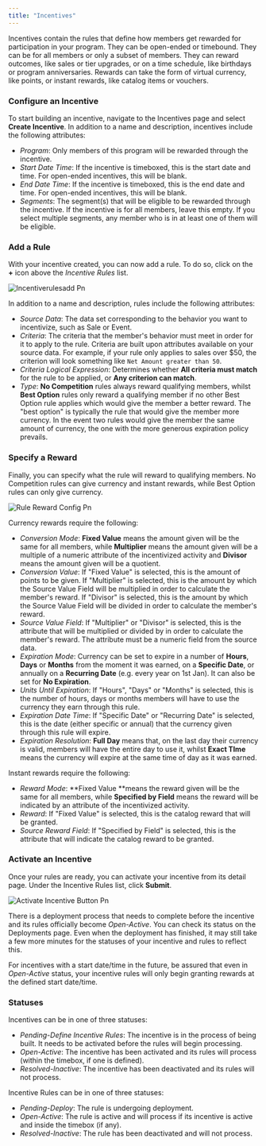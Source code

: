 ```yaml
---
title: "Incentives"
---
```


Incentives contain the rules that define how members get rewarded for participation in your program. They can be open-ended or timebound. They can be for all members or only a subset of members. They can reward outcomes, like sales or tier upgrades, or on a time schedule, like birthdays or program anniversaries. Rewards can take the form of virtual currency, like points, or instant rewards, like catalog items or vouchers.

### Configure an Incentive

To start building an incentive, navigate to the Incentives page and select **Create Incentive**. In addition to a name and description, incentives include the following attributes:

- _Program_: Only members of this program will be rewarded through the incentive.
- _Start Date Time_: If the incentive is timeboxed, this is the start date and time. For open-ended incentives, this will be blank.
- _End Date Time_: If the incentive is timeboxed, this is the end date and time. For open-ended incentives, this will be blank.
- _Segments_: The segment(s) that will be eligible to be rewarded through the incentive. If the incentive is for all members, leave this empty. If you select multiple segments, any member who is in at least one of them will be eligible.

### Add a Rule

With your incentive created, you can now add a rule. To do so, click on the **\+** icon above the _Incentive Rules_ list.

![Incentiverulesadd Pn](/images/incentiverulesadd.png)

In addition to a name and description, rules include the following attributes:

- _Source Data_: The data set corresponding to the behavior you want to incentivize, such as Sale or Event.
- _Criteria_: The criteria that the member's behavior must meet in order for it to apply to the rule. Criteria are built upon attributes available on your source data. For example, if your rule only applies to sales over \$50, the criterion will look something like `Net Amount greater than 50`.
- _Criteria Logical Expression_: Determines whether **All criteria must match** for the rule to be applied, or **Any criterion can match**.
- _Type_: **No Competition** rules always reward qualifying members, whilst **Best Option** rules only reward a qualifying member if no other Best Option rule applies which would give the member a better reward. The "best option" is typically the rule that would give the member more currency. In the event two rules would give the member the same amount of currency, the one with the more generous expiration policy prevails.

### Specify a Reward

Finally, you can specify what the rule will reward to qualifying members. No Competition rules can give currency and instant rewards, while Best Option rules can only give currency.

![Rule Reward Config Pn](/images/rule-reward-config.png)

Currency rewards require the following:

- _Conversion Mode_: **Fixed Value** means the amount given will be the same for all members, while **Multiplier** means the amount given will be a multiple of a numeric attribute of the incentivized activity and **Divisor** means the amount given will be a quotient.
- _Conversion Value_: If "Fixed Value" is selected, this is the amount of points to be given. If "Multiplier" is selected, this is the amount by which the Source Value Field will be multiplied in order to calculate the member's reward. If "Divisor" is selected, this is the amount by which the Source Value Field will be divided in order to calculate the member's reward.
- _Source Value Field_: If "Multiplier" or "Divisor" is selected, this is the attribute that will be multiplied or divided by in order to calculate the member's reward. The attribute must be a numeric field from the source data.
- _Expiration Mode_: Currency can be set to expire in a number of **Hours**, **Days** or **Months** from the moment it was earned, on a **Specific Date**, or annually on a **Recurring Date** (e.g. every year on 1st Jan). It can also be set for **No Expiration**.
- _Units Until Expiration_: If "Hours", "Days" or "Months" is selected, this is the number of hours, days or months members will have to use the currency they earn through this rule.
- _Expiration Date Time_: If "Specific Date" or "Recurring Date" is selected, this is the date (either specific or annual) that the currency given through this rule will expire.
- _Expiration Resolution_: **Full Day** means that, on the last day their currency is valid, members will have the entire day to use it, whilst **Exact TIme** means the currency will expire at the same time of day as it was earned.

Instant rewards require the following:

- _Reward Mode_: \*\*Fixed Value \*\*means the reward given will be the same for all members, while **Specified by Field** means the reward will be indicated by an attribute of the incentivized activity.
- _Reward_: If "Fixed Value" is selected, this is the catalog reward that will be granted.
- _Source Reward Field_: If "Specified by Field" is selected, this is the attribute that will indicate the catalog reward to be granted.

### Activate an Incentive

Once your rules are ready, you can activate your incentive from its detail page. Under the Incentive Rules list, click **Submit**.

![Activate Incentive Button Pn](/images/activate-incentive-button.png)

There is a deployment process that needs to complete before the incentive and its rules officially become _Open-Active_. You can check its status on the Deployments page. Even when the deployment has finished, it may still take a few more minutes for the statuses of your incentive and rules to reflect this.

For incentives with a start date/time in the future, be assured that even in _Open-Active_ status, your incentive rules will only begin granting rewards at the defined start date/time.

### Statuses

Incentives can be in one of three statuses:

- _Pending-Define Incentive Rules_: The incentive is in the process of being built. It needs to be activated before the rules will begin processing.
- _Open-Active_: The incentive has been activated and its rules will process (within the timebox, if one is defined).
- _Resolved-Inactive_: The incentive has been deactivated and its rules will not process.

Incentive Rules can be in one of three statuses:

- _Pending-Deploy_: The rule is undergoing deployment.
- _Open-Active_: The rule is active and will process if its incentive is active and inside the timebox (if any).
- _Resolved-Inactive_: The rule has been deactivated and will not process.